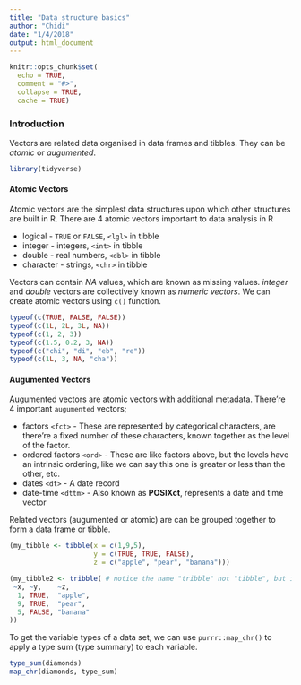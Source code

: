```yaml
---
title: "Data structure basics"
author: "Chidi"
date: "1/4/2018"
output: html_document
---
```


```r
knitr::opts_chunk$set(
  echo = TRUE,
  comment = "#>",
  collapse = TRUE,
  cache = TRUE)
```

### Introduction  

Vectors are related data organised in data frames and tibbles. They can be *atomic* or *augumented*. 

```r
library(tidyverse)
```

#### Atomic Vectors  

Atomic vectors are the simplest data structures upon which other structures are built in R. There are 4 atomic vectors important to data analysis in R  

* logical  - `TRUE` or `FALSE`, `<lgl>` in tibble 
* integer - integers, `<int>` in tibble  
* double - real numbers, `<dbl>` in tibble  
* character - strings, `<chr>` in tibble   

Vectors can contain *NA* values, which are known as missing values. *integer* and *double* vectors are collectively known as *numeric vectors*. We can create atomic vectors using `c()` function. 

```r
typeof(c(TRUE, FALSE, FALSE))
typeof(c(1L, 2L, 3L, NA))
typeof(c(1, 2, 3))
typeof(c(1.5, 0.2, 3, NA))
typeof(c("chi", "di", "eb", "re"))
typeof(c(1L, 3, NA, "cha"))
```

#### Augumented Vectors  

Augumented vectors are atomic vectors with additional metadata. There're 4 important `augumented` vectors;  

* factors `<fct>` - These are represented by categorical characters, are there're a fixed number of these characters, known together as the level of the factor.  
* ordered factors `<ord>` - These are like factors above, but the levels have an intrinsic ordering, like we can say this one is greater or less than the other, etc.    
* dates `<dt>` - A date record  
* date-time `<dttm>` - Also known as **POSIXct**, represents a date and time vector  

Related vectors (augumented or atomic) are can be grouped together to form a data frame or tibble.  

```r
(my_tibble <- tibble(x = c(1,9,5),
                     y = c(TRUE, TRUE, FALSE),
                     z = c("apple", "pear", "banana")))

(my_tibble2 <- tribble( # notice the name "tribble" not "tibble", but it's used to create a "tibble"
 ~x, ~y,    ~z,
  1, TRUE,  "apple",
  9, TRUE,  "pear",
  5, FALSE, "banana"
))
```

To get the variable types of a data set, we can use `purrr::map_chr()` to apply a type sum (type summary) to each variable.  

```r
type_sum(diamonds)
map_chr(diamonds, type_sum)
```


